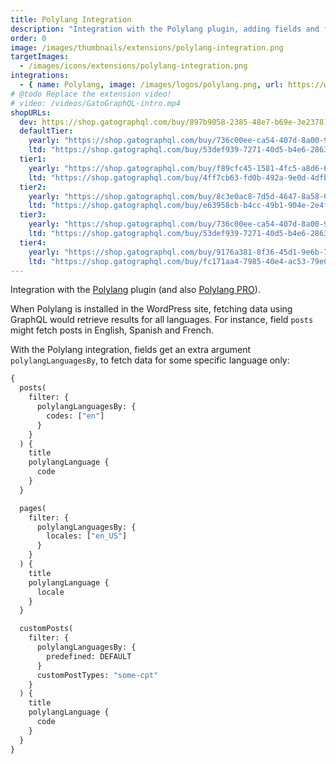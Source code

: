 ```yaml
---
title: Polylang Integration
description: "Integration with the Polylang plugin, adding fields and filters to select the language when fetching data on a multilingual site."
order: 0
image: /images/thumbnails/extensions/polylang-integration.png
targetImages:
  - /images/icons/extensions/polylang-integration.png
integrations: 
  - { name: Polylang, image: /images/logos/polylang.png, url: https://wordpress.org/plugins/polylang/ }
# @todo Replace the extension video!
# video: /videos/GatoGraphQL-intro.mp4
shopURLs:
  dev: https://shop.gatographql.com/buy/897b9058-2385-48e7-b69e-3e237812d24b
  defaultTier:
    yearly: "https://shop.gatographql.com/buy/736c00ee-ca54-407d-8a00-9c164e8ed403"
    ltd: "https://shop.gatographql.com/buy/53def939-7271-40d5-b4e6-286382bc9af7"
  tier1:
    yearly: "https://shop.gatographql.com/buy/f89cfc45-1581-4fc5-a8d6-651edde07a9f"
    ltd: "https://shop.gatographql.com/buy/4ff7cb63-fd0b-492a-9e0d-4dfbbe850775"
  tier2:
    yearly: "https://shop.gatographql.com/buy/8c3e0ac8-7d5d-4647-8a58-0d645fcad967"
    ltd: "https://shop.gatographql.com/buy/e63958cb-b4cc-49b1-904e-2e4f15beda37"
  tier3:
    yearly: "https://shop.gatographql.com/buy/736c00ee-ca54-407d-8a00-9c164e8ed403"
    ltd: "https://shop.gatographql.com/buy/53def939-7271-40d5-b4e6-286382bc9af7"
  tier4:
    yearly: "https://shop.gatographql.com/buy/9176a381-8f36-45d1-9e6b-79b6eba6cb1b"
    ltd: "https://shop.gatographql.com/buy/fc171aa4-7985-40e4-ac53-79e0cf7743d4"
---
```


Integration with the <a href="https://wordpress.org/plugins/polylang/" target="_blank">Polylang</a> plugin (and also <a href="https://polylang.pro" target="_blank">Polylang PRO</a>).

When Polylang is installed in the WordPress site, fetching data using GraphQL would retrieve results for all languages. For instance, field `posts` might fetch posts in English, Spanish and French.

With the Polylang integration, fields get an extra argument `polylangLanguagesBy`, to fetch data for some specific language only:

```graphql
{
  posts(
    filter: {
      polylangLanguagesBy: {
        codes: ["en"]
      }
    }
  ) {
    title
    polylangLanguage {
      code
    }
  }

  pages(
    filter: {
      polylangLanguagesBy: {
        locales: ["en_US"]
      }
    }
  ) {
    title
    polylangLanguage {
      locale
    }
  }

  customPosts(
    filter: {
      polylangLanguagesBy: {
        predefined: DEFAULT
      }
      customPostTypes: "some-cpt"
    }
  ) {
    title
    polylangLanguage {
      code
    }
  }
}
```
